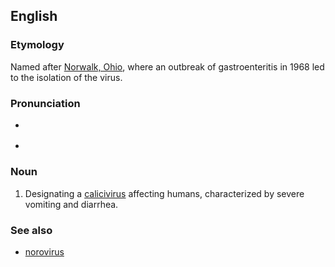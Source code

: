 ==English==

===Etymology===
Named after [[w:Norwalk, Ohio|Norwalk, Ohio]], where an outbreak of gastroenteritis in 1968 led to the isolation of the virus.

===Pronunciation===
* {{a|UK}} {{IPA|/ˈnɔː.wɔːk/}}
* {{a|US}} {{IPA|/ˈnɔ(ː)ɹ.wɔːk/}}

===Noun===
{{en-noun|-}}

# {{context|medicine|virology|lang=en}} Designating a [[calicivirus]] affecting humans, characterized by severe vomiting and diarrhea.

===See also===
* [[norovirus]]
